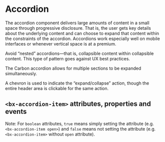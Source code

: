 
# Accordion

The accordion component delivers large amounts of content in a small space through progressive disclosure.
That is, the user gets key details about the underlying content and can choose to expand that content within the constraints of the accordion. Accordions work especially well on mobile interfaces or whenever vertical space is at a premium.

Avoid “nested” accordions—that is, collapsible content within collapsible content. This type of pattern goes against UX best practices.

The Carbon accordion allows for multiple sections to be expanded simultaneously.

A chevron is used to indicate the “expand/collapse” action, though the entire header area is clickable for the same action.

<Preview withToolbar>
  <Story id="components-accordion--default" height="200px" />
</Preview>

## `<bx-accordion-item>` attributes, properties and events

Note: For `boolean` attributes, `true` means simply setting the attribute (e.g. `<bx-accordion-item open>`) and `false` means not setting the attribute (e.g. `<bx-accordion-item>` without `open` attribute).

<Props of="bx-accordion-item" />
